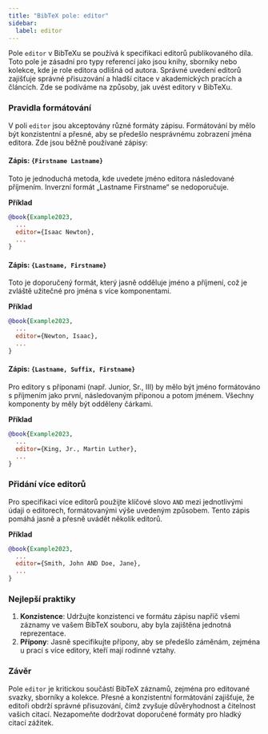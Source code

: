 ```yaml
---
title: "BibTeX pole: editor"
sidebar:
  label: editor
---
```



Pole `editor` v BibTeXu se používá k specifikaci editorů publikovaného díla. Toto pole je zásadní pro typy referencí jako jsou knihy, sborníky nebo kolekce, kde je role editora odlišná od autora. Správné uvedení editorů zajišťuje správné přisuzování a hladší citace v akademických pracích a článcích. Zde se podíváme na způsoby, jak uvést editory v BibTeXu.

<CiteDrive />

### Pravidla formátování

V poli `editor` jsou akceptovány různé formáty zápisu. Formátování by mělo být konzistentní a přesné, aby se předešlo nesprávnému zobrazení jména editora. Zde jsou běžně používané zápisy:

#### Zápis: `{Firstname Lastname}`

Toto je jednoduchá metoda, kde uvedete jméno editora následované příjmením. Inverzní formát „Lastname Firstname“ se nedoporučuje.

**Příklad**

```bibtex
@book{Example2023,
  ...
  editor={Isaac Newton},
  ...
}
```

#### Zápis: `{Lastname, Firstname}`

Toto je doporučený formát, který jasně odděluje jméno a příjmení, což je zvláště užitečné pro jména s více komponentami.

**Příklad**

```bibtex
@book{Example2023,
  ...
  editor={Newton, Isaac},
  ...
}
```

#### Zápis: `{Lastname, Suffix, Firstname}`

Pro editory s příponami (např. Junior, Sr., III) by mělo být jméno formátováno s příjmením jako první, následovaným příponou a potom jménem. Všechny komponenty by měly být odděleny čárkami.

**Příklad**

```bibtex
@book{Example2023,
  ...
  editor={King, Jr., Martin Luther},
  ...
}
```

### Přidání více editorů

Pro specifikaci více editorů použijte klíčové slovo `AND` mezi jednotlivými údaji o editorech, formátovanými výše uvedeným způsobem. Tento zápis pomáhá jasně a přesně uvádět několik editorů.

**Příklad**

```bibtex
@book{Example2023,
  ...
  editor={Smith, John AND Doe, Jane},
  ...
}
```

### Nejlepší praktiky

1. **Konzistence**: Udržujte konzistenci ve formátu zápisu napříč všemi záznamy ve vašem BibTeX souboru, aby byla zajištěna jednotná reprezentace.
2. **Přípony**: Jasně specifikujte přípony, aby se předešlo záměnám, zejména u prací s více editory, kteří mají rodinné vztahy.

### Závěr

Pole `editor` je kritickou součástí BibTeX záznamů, zejména pro editované svazky, sborníky a kolekce. Přesné a konzistentní formátování zajišťuje, že editoři obdrží správné přisuzování, čímž zvyšuje důvěryhodnost a čitelnost vašich citací. Nezapomeňte dodržovat doporučené formáty pro hladký citací zážitek.
